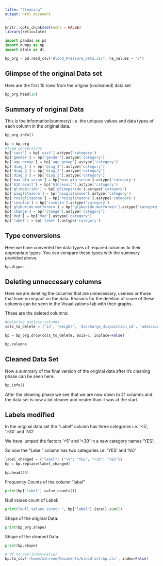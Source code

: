 ```yaml
---
title: "Cleaning"
output: html_document
---
```


```r
knitr::opts_chunk$set(echo = FALSE)
library(reticulate)
```

```python
import pandas as pd
import numpy as np
import dtale as dt
```

```python
bp_org = pd.read_csv("Blood_Pressure_data.csv", na_values = "?")
```


## Glimpse of the original Data set
Here are the first 10 rows from the original(uncleaned) data set

```python
bp_org.head(10)
```


## Summary of original Data
This is the information(summary) i.e. the uniques values and data types of each column in the original data.
```python
bp_org.info()
```

```python
bp = bp_org
#Type conversions
bp['cast'] = bp['cast'].astype('category')
bp['gender'] = bp['gender'].astype('category')
bp['age group'] = bp['age group'].astype('category')
bp['diag_1'] = bp['diag_1'].astype('category')
bp['diag_2'] = bp['diag_2'].astype('category')
bp['diag_3'] = bp['diag_3'].astype('category')
bp['max_glu_serum'] = bp['max_glu_serum'].astype('category')
bp['A1Cresult'] = bp['A1Cresult'].astype('category')
bp['glimepiride'] = bp['glimepiride'].astype('category')
bp['pioglitazone'] = bp['pioglitazone'].astype('category')
bp['rosiglitazone'] = bp['rosiglitazone'].astype('category')
bp['insulin'] = bp['insulin'].astype('category')
bp['glyburide-metformin'] = bp['glyburide-metformin'].astype('category')
bp['change'] = bp['change'].astype('category')
bp['Med'] = bp['Med'].astype('category')
bp['label'] = bp['label'].astype('category')
```


## Type conversions
Here we have converted the data types of required columns to their appropriate types.
You can compare these types with the summary provided above.
```python
bp.dtypes
```


## Deleting unneccesary columns
Here we are deleting the columns that are unnecessary, useless or those that have no impact on the data.
Reasons for the deletion of some of these columns can be seen in the Visualizations tab with their graphs.

These are the deleted columns: 
```python
#Deleting useless columns
cols_to_delete = ['id', 'weight', 'discharge_disposition_id', 'admission_source_id', 'patient_no', 'admission_typeid','payer_code', 'medical_specialty', 'examide', 'citoglipton', 'repaglinide', 'nateglinide', 'chlorpropamide', 'acetohexamide', 'tolbutamide', 'acarbose', 'miglitol', 'troglitazone', 'tolazamide', 'glyburide', 'glipizide', 'glimepiride-pioglitazone', 'metformin', 'metformin-pioglitazone', 'metformin-rosiglitazone', 'glipizide-metformin','diag_1', 'diag_2', 'diag_3']

bp = bp_org.drop(cols_to_delete, axis=1, inplace=False)

bp.columns
```


## Cleaned Data Set
Now a summary of the final version of the original data after it's cleaning phase can be seen here: 
```python
bp.info()
```
After the cleaning phase we see that we are now down to 21 columns and the data set is now a lot cleaner and neater than it was at the start.


## Labels modified
In the original data set the "Label" column has three categories i.e. '<5', '>30' and 'NO'

We have lumped the factors '<5' and '>30' in a new category names 'YES'.

So now the "Label" column has two categories i.e. 'YES' and 'NO'
```python
label_changed = {"label": {">5": "YES", "<30": "YES"}}
bp = bp.replace(label_changed)

bp.head(10)
```

Frequency Counts of the column “label”
```python
print(bp['label'].value_counts())
```

Null values count of Label:
```python
print("Null values count: ", bp['label'].isna().sum())
```

Shape of the original Data:
```python
print(bp_org.shape)
```

Shape of the cleaned Data:
```python
print(bp.shape)
```

```python
# df.to_csv(index=False)
bp.to_csv('/home/mahreen/Documents/bloodfast/bp.csv', index=False)
```

